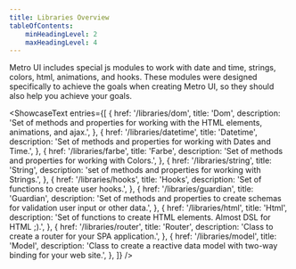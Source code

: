 ```yaml
---
title: Libraries Overview
tableOfContents:
    minHeadingLevel: 2
    maxHeadingLevel: 4
---
```



Metro UI includes special js modules to work with date and time, strings, colors, html, animations, and hooks. 
These modules were designed specifically to achieve the goals when creating Metro UI, so they should also help you achieve your goals.

<ShowcaseText
    entries={[
        {
            href: '/libraries/dom',
            title: 'Dom',
            description: 'Set of methods and properties for working with the HTML elements, animations, and ajax.',
        },
        {
            href: '/libraries/datetime',
            title: 'Datetime',
            description: 'Set of methods and properties for working with Dates and Time.',
        },
        {
            href: '/libraries/farbe',
            title: 'Farbe',
            description: 'Set of methods and properties for working with Colors.',
        },
        {
            href: '/libraries/string',
            title: 'String',
            description: 'set of methods and properties for working with Strings.',
        },
        {
            href: '/libraries/hooks',
            title: 'Hooks',
            description: 'Set of functions to create user hooks.',
        },
        {
            href: '/libraries/guardian',
            title: 'Guardian',
            description: 'Set of methods and properties to create schemas for validation user input or other data.',
        },
        {
            href: '/libraries/html',
            title: 'Html',
            description: 'Set of functions to create HTML elements. Almost DSL for HTML ;).',
        },
        {
            href: '/libraries/router',
            title: 'Router',
            description: 'Class to create a router for your SPA application.',
        },
        {
            href: '/libraries/model',
            title: 'Model',
            description: 'Class to create a reactive data model with two-way binding for your web site.',
        },
    ]}
/>